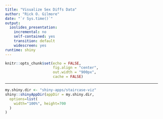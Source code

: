 ```yaml
---
title: "Visualize Sex Diffs Data"
author: "Rick O. Gilmore"
date: "`r Sys.time()`"
output:
  ioslides_presentation:
    incremental: no
    self-contained: yes
    transition: default
    widescreen: yes
runtime: shiny
---
```


```r
knitr::opts_chunk$set(echo = FALSE, 
                      fig.align = "center",
                      out.width = "900px",
                      cache = FALSE)
```

---

```r
my.shiny.dir <- "shiny-apps/staircase-viz"
shiny::shinyAppDir(appDir = my.shiny.dir,
  options=list(
    width="100%", height=700
  )
)
```

